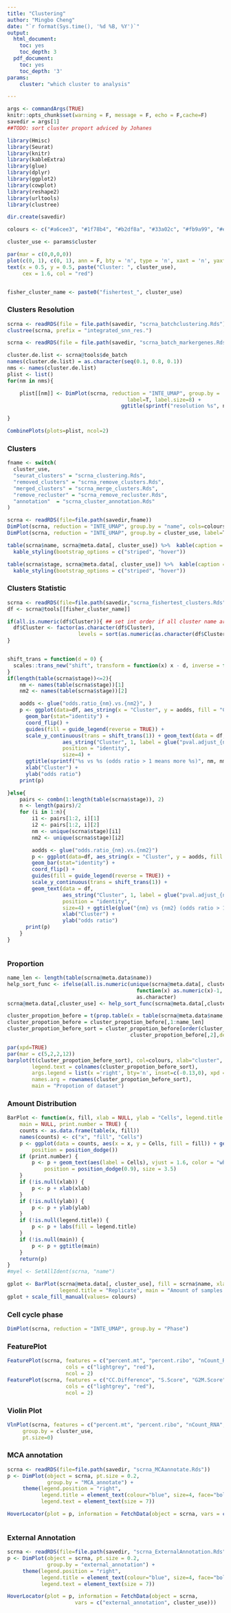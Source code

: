 ```yaml
---
title: "Clustering"
author: "Mingbo Cheng"
date: "`r format(Sys.time(), '%d %B, %Y')`"
output:
  html_document:
    toc: yes
    toc_depth: 3
  pdf_document:
    toc: yes
    toc_depth: '3'
params:
    cluster: "which cluster to analysis"

---
```


```r
args <- commandArgs(TRUE)
knitr::opts_chunk$set(warning = F, message = F, echo = F,cache=F)
savedir = args[1]
##TODO: sort cluster proport adviced by Johanes
```


```r
library(Hmisc)
library(Seurat)
library(knitr)
library(kableExtra)
library(glue)
library(dplyr)
library(ggplot2)
library(cowplot)
library(reshape2)
library(urltools)
library(clustree)

dir.create(savedir)

colours <- c("#a6cee3", "#1f78b4", "#b2df8a", "#33a02c", "#fb9a99", "#e31a1c", "#fdbf6f", "#ff7f00", "#cab2d6", "#6a3d9a", "#ffff99")

cluster_use <- params$cluster

par(mar = c(0,0,0,0))
plot(c(0, 1), c(0, 1), ann = F, bty = 'n', type = 'n', xaxt = 'n', yaxt = 'n')
text(x = 0.5, y = 0.5, paste("Cluster: ", cluster_use),
     cex = 1.6, col = "red")


fisher_cluster_name <- paste0("fishertest_", cluster_use)
```

### Clusters Resolution
```r
scrna <- readRDS(file = file.path(savedir, "scrna_batchclustering.Rds"))
clustree(scrna, prefix = "integrated_snn_res.")
```

```r

scrna <- readRDS(file = file.path(savedir, "scrna_batch_markergenes.Rds"))

cluster.de.list <- scrna@tools$de_batch
names(cluster.de.list) = as.character(seq(0.1, 0.8, 0.1))
nms <- names(cluster.de.list)
plist <- list()
for(nm in nms){

    plist[[nm]] <- DimPlot(scrna, reduction = "INTE_UMAP", group.by =  paste0("integrated_snn_res.", nm),
                                       label=T, label.size=8) +
                                     ggtitle(sprintf("resolution %s", nm))

}

CombinePlots(plots=plist, ncol=2)
```



### Clusters

```r
fname <- switch(
  cluster_use,
  "seurat_clusters" = "scrna_clustering.Rds",
  "removed_clusters" = "scrna_remove_clusters.Rds",
  "merged_clusters" = "scrna_merge_clusters.Rds",
  "remove_recluster" = "scrna_remove_recluster.Rds",
  "annotation"  = "scrna_cluster_annotation.Rds"
)

scrna <- readRDS(file=file.path(savedir,fname))
DimPlot(scrna, reduction = "INTE_UMAP", group.by = "name", cols=colours)
DimPlot(scrna, reduction = "INTE_UMAP", group.by = cluster_use, label=T, label.size=8)

table(scrna$name, scrna@meta.data[, cluster_use]) %>%  kable(caption = "samples: cluster cells", align = 'c') %>%
  kable_styling(bootstrap_options = c("striped", "hover"))

table(scrna$stage, scrna@meta.data[, cluster_use]) %>%  kable(caption = "condition: cluster cells", align = 'c') %>%
  kable_styling(bootstrap_options = c("striped", "hover"))

```

### Clusters Statistic

```r
scrna <- readRDS(file=file.path(savedir,"scrna_fishertest_clusters.Rds"))
df <- scrna@tools[[fisher_cluster_name]]

if(all.is.numeric(df$Cluster)){ ## set int order if all cluster name are integers
  df$Cluster <- factor(as.character(df$Cluster),
                       levels = sort(as.numeric(as.character(df$Cluster)), decreasing=T))
}


shift_trans = function(d = 0) {
  scales::trans_new("shift", transform = function(x) x - d, inverse = function(x) x + d)
}
if(length(table(scrna$stage))<=2){
    nm <- names(table(scrna$stage))[1]
    nm2 <- names(table(scrna$stage))[2]

    aodds <- glue("odds.ratio_{nm}.vs.{nm2}", )
    p <- ggplot(data=df, aes_string(x = "Cluster", y = aodds, fill = "Cluster")) +
      geom_bar(stat="identity") +
      coord_flip() +
      guides(fill = guide_legend(reverse = TRUE)) +
      scale_y_continuous(trans = shift_trans(1)) + geom_text(data = df,
                  aes_string("Cluster", 1, label = glue("pval.adjust_{nm}.vs.{nm2}")),
                  position = "identity",
                  size=4) +
      ggtitle(sprintf("%s vs %s (odds ratio > 1 means more %s)", nm, nm2, nm))+
      xlab("Cluster") +
      ylab("odds ratio")
    print(p)

}else{
    pairs <- combn(1:length(table(scrna$stage)), 2)
    n <- length(pairs)/2
    for (i in 1:n){
        i1 <- pairs[1:2, i][1]
        i2 <- pairs[1:2, i][2]
        nm <- unique(scrna$stage)[i1]
        nm2 <- unique(scrna$stage)[i2]

        aodds <- glue("odds.ratio_{nm}.vs.{nm2}")
        p <- ggplot(data=df, aes_string(x = "Cluster", y = aodds, fill = "Cluster")) +
        geom_bar(stat="identity") +
        coord_flip() +
        guides(fill = guide_legend(reverse = TRUE)) +
        scale_y_continuous(trans = shift_trans(1)) +
        geom_text(data = df,
                  aes_string("Cluster", 1, label = glue("pval.adjust_{nm}.vs.{nm2}")),
                  position = "identity",
                  size=4) + ggtitle(glue("{nm} vs {nm2} (odds ratio > 1 means more {nm})"))+
                  xlab("Cluster") +
                  ylab("odds ratio")
      print(p)
    }
}



```


### Proportion

```r
name_len <- length(table(scrna@meta.data$name))
help_sort_func <- ifelse(all.is.numeric(unique(scrna@meta.data[, cluster_use])),
                                          function(x) as.numeric(x)-1,
                                          as.character)
scrna@meta.data[,cluster_use] <- help_sort_func(scrna@meta.data[,cluster_use])

cluster_propotion_before = t(prop.table(x = table(scrna@meta.data$name, scrna@meta.data[, cluster_use]), margin = 2))
cluster_propotion_before = cluster_propotion_before[,1:name_len]
cluster_propotion_before_sort = cluster_propotion_before[order(cluster_propotion_before[,1],
                                        cluster_propotion_before[,2],decreasing=TRUE),]

par(xpd=TRUE)
par(mar = c(5,2,2,12))
barplot(t(cluster_propotion_before_sort), col=colours, xlab="cluster",
        legend.text = colnames(cluster_propotion_before_sort),
        args.legend = list(x ='right', bty='n', inset=c(-0.13,0), xpd = TRUE),
        names.arg = rownames(cluster_propotion_before_sort),
        main = "Propotion of dataset")
```


### Amount Distribution

```r
BarPlot <- function(x, fill, xlab = NULL, ylab = "Cells", legend.title = NULL,
    main = NULL, print.number = TRUE) {
    counts <- as.data.frame(table(x, fill))
    names(counts) <- c("x", "fill", "Cells")
    p <- ggplot(data = counts, aes(x = x, y = Cells, fill = fill)) + geom_bar(stat = "identity",
        position = position_dodge())
    if (print.number) {
        p <- p + geom_text(aes(label = Cells), vjust = 1.6, color = "white",
            position = position_dodge(0.9), size = 3.5)
    }
    if (!is.null(xlab)) {
        p <- p + xlab(xlab)
    }
    if (!is.null(ylab)) {
        p <- p + ylab(ylab)
    }
    if (!is.null(legend.title)) {
        p <- p + labs(fill = legend.title)
    }
    if (!is.null(main)) {
        p <- p + ggtitle(main)
    }
    return(p)
}
#myel <- SetAllIdent(scrna, "name")

gplot <- BarPlot(scrna@meta.data[, cluster_use], fill = scrna$name, xlab = "Cluster",
                 legend.title = "Replicate", main = "Amount of samples in each cluster")
gplot + scale_fill_manual(values= colours)
```



### Cell cycle phase
```r
DimPlot(scrna, reduction = "INTE_UMAP", group.by = "Phase")
```



### FeaturePlot
```r
FeaturePlot(scrna, features = c("percent.mt", "percent.ribo", "nCount_RNA", "nFeature_RNA"),
                   cols = c("lightgrey", "red"),
                   ncol = 2)
FeaturePlot(scrna, features = c("CC.Difference", "S.Score", "G2M.Score"),
                   cols = c("lightgrey", "red"),
                   ncol = 2)
```

### Violin Plot
```r
VlnPlot(scrna, features = c("percent.mt", "percent.ribo", "nCount_RNA", "nFeature_RNA", "CC.Difference", "S.Score", "G2M.Score"),
	 group.by = cluster_use,
	 pt.size=0)
```




### MCA annotation
```r
scrna <- readRDS(file=file.path(savedir, "scrna_MCAannotate.Rds"))
p <- DimPlot(object = scrna, pt.size = 0.2,
	         group.by = "MCA_annotate") +
	 theme(legend.position = "right",
		   legend.title = element_text(colour="blue", size=4, face="bold"),
	       legend.text = element_text(size = 7))

HoverLocator(plot = p, information = FetchData(object = scrna, vars = c("MCA_annotate", cluster_use)))



```


### External Annotation

```r
scrna <- readRDS(file=file.path(savedir, "scrna_ExternalAnnotation.Rds"))
p <- DimPlot(object = scrna, pt.size = 0.2,
	         group.by = "external_annotation") +
	 theme(legend.position = "right",
		   legend.title = element_text(colour="blue", size=4, face="bold"),
	       legend.text = element_text(size = 7))

HoverLocator(plot = p, information = FetchData(object = scrna,
					  vars = c("external_annotation", cluster_use)))
```
